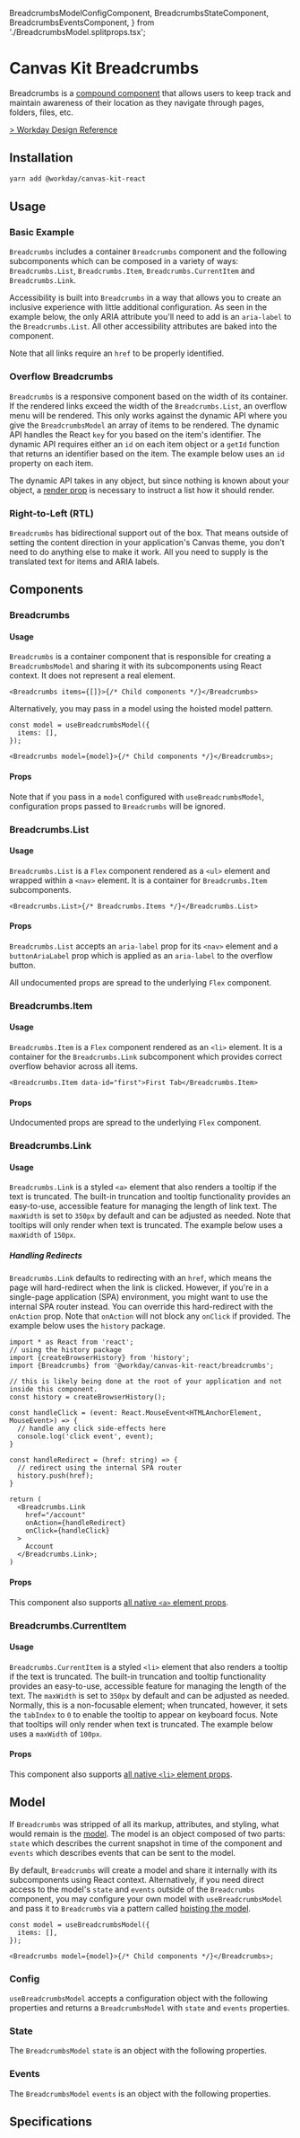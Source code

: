 

  BreadcrumbsModelConfigComponent,
  BreadcrumbsStateComponent,
  BreadcrumbsEventsComponent,
} from './BreadcrumbsModel.splitprops.tsx';

<Meta title="Components/Navigation/Breadcrumbs/React" component={Breadcrumbs} />

# Canvas Kit Breadcrumbs

Breadcrumbs is a
[compound component](/getting-started/for-developers/resources/compound-components/) that allows
users to keep track and maintain awareness of their location as they navigate through pages,
folders, files, etc.

[> Workday Design Reference](https://canvas.workday.com/components/navigation/breadcrumbs)

## Installation

```sh
yarn add @workday/canvas-kit-react
```

## Usage

### Basic Example

`Breadcrumbs` includes a container `Breadcrumbs` component and the following subcomponents which can
be composed in a variety of ways: `Breadcrumbs.List`, `Breadcrumbs.Item`, `Breadcrumbs.CurrentItem`
and `Breadcrumbs.Link`.

Accessibility is built into `Breadcrumbs` in a way that allows you to create an inclusive experience
with little additional configuration. As seen in the example below, the only ARIA attribute you'll
need to add is an `aria-label` to the `Breadcrumbs.List`. All other accessibility attributes are
baked into the component.

<ExampleCodeBlock code={Basic} />

Note that all links require an `href` to be properly identified.

### Overflow Breadcrumbs

`Breadcrumbs` is a responsive component based on the width of its container. If the rendered links
exceed the width of the `Breadcrumbs.List`, an overflow menu will be rendered. This only works
against the dynamic API where you give the `BreadcrumbsModel` an array of items to be rendered. The
dynamic API handles the React `key` for you based on the item's identifier. The dynamic API requires
either an `id` on each item object or a `getId` function that returns an identifier based on the
item. The example below uses an `id` property on each item.

<ExampleCodeBlock code={OverflowBreadcrumbs} />

The dynamic API takes in any object, but since nothing is known about your object, a
[render prop](https://reactjs.org/docs/render-props.html) is necessary to instruct a list how it
should render.

### Right-to-Left (RTL)

`Breadcrumbs` has bidirectional support out of the box. That means outside of setting the content
direction in your application's Canvas theme, you don't need to do anything else to make it work.
All you need to supply is the translated text for items and ARIA labels.

<ExampleCodeBlock code={RTLOverflowList} />

## Components

### Breadcrumbs

#### Usage

`Breadcrumbs` is a container component that is responsible for creating a `BreadcrumbsModel` and
sharing it with its subcomponents using React context. It does not represent a real element.

```tsx
<Breadcrumbs items={[]}>{/* Child components */}</Breadcrumbs>
```

Alternatively, you may pass in a model using the hoisted model pattern.

```tsx
const model = useBreadcrumbsModel({
  items: [],
});

<Breadcrumbs model={model}>{/* Child components */}</Breadcrumbs>;
```

#### Props

Note that if you pass in a `model` configured with `useBreadcrumbsModel`, configuration props passed
to `Breadcrumbs` will be ignored.

<ArgsTable of={Breadcrumbs} />

### Breadcrumbs.List

#### Usage

`Breadcrumbs.List` is a `Flex` component rendered as a `<ul>` element and wrapped within a `<nav>`
element. It is a container for `Breadcrumbs.Item` subcomponents.

```tsx
<Breadcrumbs.List>{/* Breadcrumbs.Items */}</Breadcrumbs.List>
```

#### Props

`Breadcrumbs.List` accepts an `aria-label` prop for its `<nav>` element and a `buttonAriaLabel` prop
which is applied as an `aria-label` to the overflow button.

All undocumented props are spread to the underlying `Flex` component.

<ArgsTable of={Breadcrumbs.List} />

### Breadcrumbs.Item

#### Usage

`Breadcrumbs.Item` is a `Flex` component rendered as an `<li>` element. It is a container for the
`Breadcrumbs.Link` subcomponent which provides correct overflow behavior across all items.

```tsx
<Breadcrumbs.Item data-id="first">First Tab</Breadcrumbs.Item>
```

#### Props

Undocumented props are spread to the underlying `Flex` component.

### Breadcrumbs.Link

#### Usage

`Breadcrumbs.Link` is a styled `<a>` element that also renders a tooltip if the text is truncated.
The built-in truncation and tooltip functionality provides an easy-to-use, accessible feature for
managing the length of link text. The `maxWidth` is set to `350px` by default and can be adjusted as
needed. Note that tooltips will only render when text is truncated. The example below uses a
`maxWidth` of `150px`.

<ExampleCodeBlock code={LinkTruncation} />

##### Handling Redirects

`Breadcrumbs.Link` defaults to redirecting with an `href`, which means the page will hard-redirect
when the link is clicked. However, if you're in a single-page application (SPA) environment, you
might want to use the internal SPA router instead. You can override this hard-redirect with the
`onAction` prop. Note that `onAction` will not block any `onClick` if provided. The example below
uses the `history` package.

```tsx
import * as React from 'react';
// using the history package
import {createBrowserHistory} from 'history';
import {Breadcrumbs} from '@workday/canvas-kit-react/breadcrumbs';

// this is likely being done at the root of your application and not inside this component.
const history = createBrowserHistory();

const handleClick = (event: React.MouseEvent<HTMLAnchorElement, MouseEvent>) => {
  // handle any click side-effects here
  console.log('click event', event);
}

const handleRedirect = (href: string) => {
  // redirect using the internal SPA router
  history.push(href);
}

return (
  <Breadcrumbs.Link
    href="/account"
    onAction={handleRedirect}
    onClick={handleClick}
  >
    Account
  </Breadcrumbs.Link>;
)
```

#### Props

This component also supports
[all native `<a>` element props](https://developer.mozilla.org/en-US/docs/Web/HTML/Element/a#Attributes).

<ArgsTable of={Breadcrumbs.Link} />

### Breadcrumbs.CurrentItem

#### Usage

`Breadcrumbs.CurrentItem` is a styled `<li>` element that also renders a tooltip if the text is
truncated. The built-in truncation and tooltip functionality provides an easy-to-use, accessible
feature for managing the length of the text. The `maxWidth` is set to `350px` by default and can be
adjusted as needed. Normally, this is a non-focusable element; when truncated, however, it sets the
`tabIndex` to `0` to enable the tooltip to appear on keyboard focus. Note that tooltips will only
render when text is truncated. The example below uses a `maxWidth` of `100px`.

<ExampleCodeBlock code={CurrentItemTruncation} />

#### Props

This component also supports
[all native `<li>` element props](https://developer.mozilla.org/en-US/docs/Web/HTML/Element/li#Attributes).

<ArgsTable of={Breadcrumbs.CurrentItem} />

## Model

If `Breadcrumbs` was stripped of all its markup, attributes, and styling, what would remain is the
[model](/getting-started/for-developers/resources/compound-components/#models). The model is an
object composed of two parts: `state` which describes the current snapshot in time of the component
and `events` which describes events that can be sent to the model.

By default, `Breadcrumbs` will create a model and share it internally with its subcomponents using
React context. Alternatively, if you need direct access to the model's `state` and `events` outside
of the `Breadcrumbs` component, you may configure your own model with `useBreadcrumbsModel` and pass
it to `Breadcrumbs` via a pattern called
[hoisting the model](/getting-started/for-developers/resources/compound-components/#configuring-a-model).

```tsx
const model = useBreadcrumbsModel({
  items: [],
});

<Breadcrumbs model={model}>{/* Child components */}</Breadcrumbs>;
```

### Config

`useBreadcrumbsModel` accepts a configuration object with the following properties and returns a
`BreadcrumbsModel` with `state` and `events` properties.

<ArgsTable of={BreadcrumbsModelConfigComponent} />

### State

The `BreadcrumbsModel` `state` is an object with the following properties.

<ArgsTable of={BreadcrumbsStateComponent} />

### Events

The `BreadcrumbsModel` `events` is an object with the following properties.

<ArgsTable of={BreadcrumbsEventsComponent} />

## Specifications

<Specifications file="Breadcrumbs.spec.ts" name="Breadcrumbs" />
